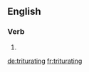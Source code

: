 ==English==

===Verb===
{{head|en}}

# {{present participle of|triturate|lang=en}}

[[de:triturating]]
[[fr:triturating]]